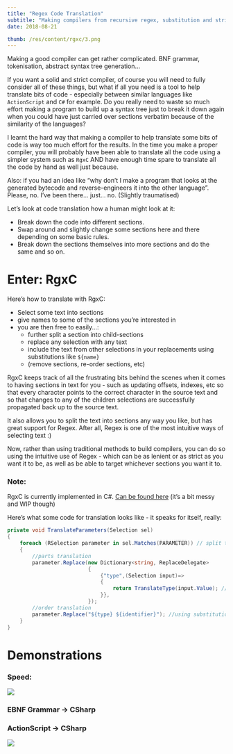 ```yaml
---
title: "Regex Code Translation"
subtitle: "Making compilers from recursive regex, substitution and string manipulation."
date: 2018-08-21

thumb: /res/content/rgxc/3.png
---
```


Making a good compiler can get rather complicated. BNF grammar, tokenisation, abstract syntax tree generation...

If you want a solid and strict compiler, of course you will need to fully consider all of these things, but what if all you need is a tool to help translate bits of code - especially between similar languages like `ActionScript` and `C#` for example. Do you really need to waste so much effort making a program to build up a syntax tree just to break it down again when you could have just carried over sections verbatim because of the similarity of the languages?

I learnt the hard way that making a compiler to help translate some bits of code is way too much effort for the results. In the time you make a proper compiler, you will probably have been able to translate all the code using a simpler system such as `RgxC` AND have enough time spare to translate all the code by hand as well just because.

Also: if you had an idea like “why don’t I make a program that looks at the generated bytecode and reverse-engineers it into the other language”. Please, no. I’ve been there... just... no. (Slightly traumatised)

Let’s look at code translation how a human might look at it: 

- Break down the code into different sections.
- Swap around and slightly change some sections here and there depending on some basic rules.
- Break down the sections themselves into more sections and do the same and so on.

# Enter: RgxC

Here’s how to translate with RgxC:

- Select some text into sections
- give names to some of the sections you’re interested in
- you are then free to easily...:
  - further split a section into child-sections
  - replace any selection with any text
  - include the text from other selections in your replacements using substitutions like `${name}`
  - (remove sections, re-order sections, etc)

RgxC keeps track of all the frustrating bits behind the scenes when it comes to having sections in text for you - such as updating offsets, indexes, etc so that every character points to the correct character in the source text and so that changes to any of the children selections are successfully propagated back up to the source text.

It also allows you to split the text into sections any way you like, but has great support for Regex. After all, Regex is one of the most intuitive ways of selecting text :)

Now, rather than using traditional methods to build compilers, you can do so using the intuitive use of Regex - which can be as lenient or as strict as you want it to be, as well as be able to target whichever sections you want it to.

### Note:

RgxC is currently implemented in C#. [Can be found here](https://github.com/pixelchai/RgxC) (it’s a bit messy and WIP though)

Here’s what some code for translation looks like - it speaks for itself, really:

```csharp
private void TranslateParameters(Selection sel)
{
    foreach (RSelection parameter in sel.Matches(PARAMETER)) // split the selection 'sel' into further selections - 'parameter's
    {
        //parts translation
        parameter.Replace(new Dictionary<string, ReplaceDelegate>
                          {
                              {"type",(Selection input)=>
                              {
                                  return TranslateType(input.Value); //replace the sub-selection 'type' of 'parameter'
                              }},
                          });
        //order translation
        parameter.Replace("${type} ${identifier}"); //using substitution to order around selections
    }
}
```

# Demonstrations

### Speed:

![](/res/content/rgxc/speed.gif)

### EBNF Grammar -> CSharp

<YouTube id='jEe-8iXFOCA'/>

### ActionScript -> CSharp

<Image src='/res/content/rgxc/demo1.gif'/>